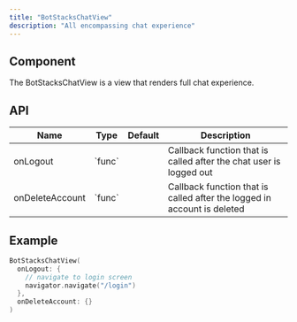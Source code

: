 ```yaml
---
title: "BotStacksChatView"
description: "All encompassing chat experience"
---
```


## Component

The BotStacksChatView is a view that renders full chat experience.

## API

<table>
  <thead>
    <tr>
      <th>Name</th>
      <th>Type</th>
      <th>Default</th>
      <th>Description</th>
    </tr>
  </thead>
  <tbody>
    <tr>
      <td>onLogout</td>
      <td>`func`</td>
      <td></td>
      <td>
        Callback function that is called after the chat user is logged out
      </td>
    </tr>
    <tr>
      <td>onDeleteAccount</td>
      <td>`func`</td>
      <td></td>
      <td>
        Callback function that is called after the logged in account is deleted
      </td>
    </tr>
  </tbody>
</table>

## Example

```Swift
BotStacksChatView(
  onLogout: {
    // navigate to login screen
    navigator.navigate("/login")
  },
  onDeleteAccount: {}
)
```
